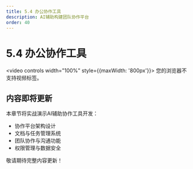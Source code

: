 ```yaml
---
title: 5.4 办公协作工具
description: AI辅助构建团队协作平台
order: 40
---
```


# 5.4 办公协作工具

<video controls width="100%" style={{maxWidth: '800px'}}>
  <source src="https://minio.xiaofeng.show/ai-code/5.4.mp4" type="video/mp4" />
  您的浏览器不支持视频标签。
</video>

## 内容即将更新

本章节将实战演示AI辅助协作工具开发：

- 协作平台架构设计
- 文档与任务管理系统
- 团队协作与沟通功能
- 权限管理与数据安全

敬请期待完整内容更新！ 